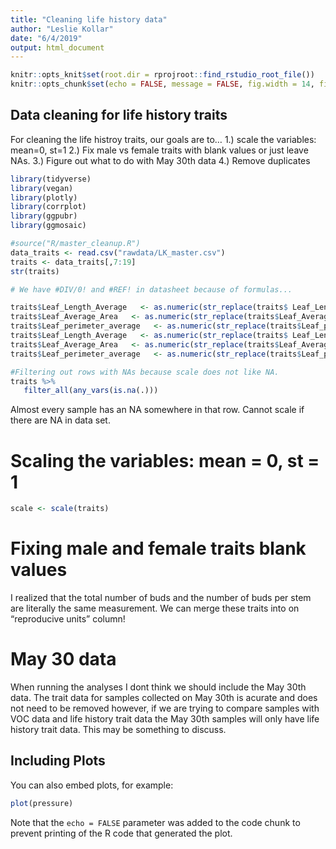 ```yaml
---
title: "Cleaning life history data"
author: "Leslie Kollar"
date: "6/4/2019"
output: html_document
---
```



```r
knitr::opts_knit$set(root.dir = rprojroot::find_rstudio_root_file())
knitr::opts_chunk$set(echo = FALSE, message = FALSE, fig.width = 14, fig.height = 6)

```

## Data cleaning for life history traits

For cleaning the life histroy traits, our goals are to...
  1.) scale the variables: mean=0, st=1
  2.) Fix male vs female traits with blank values or just leave NAs.
  3.) Figure out what to do with May 30th data
  4.) Remove duplicates

```r
library(tidyverse)
library(vegan)
library(plotly)
library(corrplot)
library(ggpubr)
library(ggmosaic)
```

```r
#source("R/master_cleanup.R")
data_traits <- read.csv("rawdata/LK_master.csv")
traits <- data_traits[,7:19]
str(traits)

# We have #DIV/0! and #REF! in datasheet because of formulas...

traits$Leaf_Length_Average   <- as.numeric(str_replace(traits$ Leaf_Length_Average, "#DIV/0!", "NA"))
traits$Leaf_Average_Area   <- as.numeric(str_replace(traits$Leaf_Average_Area , "#DIV/0!", "NA"))
traits$Leaf_perimeter_average   <- as.numeric(str_replace(traits$Leaf_perimeter_average , "#DIV/0!", "NA"))
traits$Leaf_Length_Average   <- as.numeric(str_replace(traits$ Leaf_Length_Average, "#REF!", "NA"))
traits$Leaf_Average_Area   <- as.numeric(str_replace(traits$Leaf_Average_Area , "#REF!", "NA"))
traits$Leaf_perimeter_average   <- as.numeric(str_replace(traits$Leaf_perimeter_average , "#REF!", "NA"))

#Filtering out rows with NAs because scale does not like NA.
traits %>% 
   filter_all(any_vars(is.na(.)))
```

Almost every sample has an NA somewhere in that row. Cannot scale if there are NA in data set.  

# Scaling the variables: mean = 0, st = 1
```r
scale <- scale(traits)
```

# Fixing male and female traits blank values
  I realized that the total number of buds and the number of buds per stem are literally the same measurement. We can merge these traits into on "reproducive units" column!
  
# May 30 data
  When running the analyses I dont think we should include the May 30th data. The trait data for samples collected on May 30th is acurate and does not need to be removed however, if we are trying to compare samples with VOC data and life history trait data the May 30th samples will only have life history trait data. This may be something to discuss. 

## Including Plots

You can also embed plots, for example:

```r
plot(pressure)
```

Note that the `echo = FALSE` parameter was added to the code chunk to prevent printing of the R code that generated the plot.
